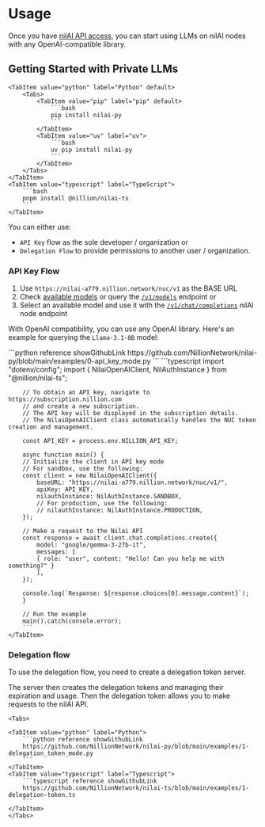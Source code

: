 
# Usage

Once you have [nilAI API access](/build/network-api-access), you can start using LLMs on nilAI nodes with any OpenAI-compatible library.

## Getting Started with Private LLMs

<Tabs>

    <TabItem value="python" label="Python" default>
        <Tabs>
            <TabItem value="pip" label="pip" default>
                ```bash
                pip install nilai-py
                ```
            </TabItem>
            <TabItem value="uv" label="uv">
                ```bash
                uv pip install nilai-py
                ```
            </TabItem>
        </Tabs>
    </TabItem>
    <TabItem value="typescript" label="TypeScript">
        ```bash
        pnpm install @nillion/nilai-ts
        ```
    </TabItem>

</Tabs>

You can either use:

- `API Key` flow as the sole developer / organization or
- `Delegation Flow` to provide permissions to another user / organization.

### API Key Flow

1. Use `https://nilai-a779.nillion.network/nuc/v1` as the BASE URL
2. Check [available models](/build/private-llms/overview#available-models) or query the [`/v1/models`](/api/nilai/get-models-v-1-models-get) endpoint or
3. Select an available model and use it with the [`/v1/chat/completions`](/api/nilai/chat-completion-v-1-chat-completions-post) nilAI node endpoint

With OpenAI compatibility, you can use any OpenAI library. Here's an example for querying the `Llama-3.1-8B` model:

<Tabs>
    <TabItem value="python" label="Python">
        ```python reference showGithubLink
        https://github.com/NillionNetwork/nilai-py/blob/main/examples/0-api_key_mode.py
        ```
    </TabItem>
    <TabItem value="typescript" label="Typescript">
        ```typescript
        import "dotenv/config";
        import { NilaiOpenAIClient, NilAuthInstance } from "@nillion/nilai-ts";

        // To obtain an API key, navigate to https://subscription.nillion.com
        // and create a new subscription.
        // The API key will be displayed in the subscription details.
        // The NilaiOpenAIClient class automatically handles the NUC token creation and management.

        const API_KEY = process.env.NILLION_API_KEY;

        async function main() {
        // Initialize the client in API key mode
        // For sandbox, use the following:
        const client = new NilaiOpenAIClient({
            baseURL: "https://nilai-a779.nillion.network/nuc/v1/",
            apiKey: API_KEY,
            nilauthInstance: NilAuthInstance.SANDBOX,
            // For production, use the following:
            // nilauthInstance: NilAuthInstance.PRODUCTION,
        });

        // Make a request to the Nilai API
        const response = await client.chat.completions.create({
            model: "google/gemma-3-27b-it",
            messages: [
            { role: "user", content: "Hello! Can you help me with something?" }
            ],
        });

        console.log(`Response: ${response.choices[0].message.content}`);
        }

        // Run the example
        main().catch(console.error);
        ```
    </TabItem>

</Tabs>

### Delegation flow

To use the delegation flow, you need to create a delegation token server.

The server then creates the delegation tokens and managing their expiration and usage. Then the delegation token allows you to make requests to the nilAI API.

    <Tabs>

    <TabItem value="python" label="Python">
        ```python reference showGithubLink
        https://github.com/NillionNetwork/nilai-py/blob/main/examples/1-delegation_token_mode.py
        ```
    </TabItem>
    <TabItem value="typescript" label="Typescript">
        ```typescript reference showGithubLink
        https://github.com/NillionNetwork/nilai-ts/blob/main/examples/1-delegation-token.ts
        ```
    </TabItem>
    </Tabs>
